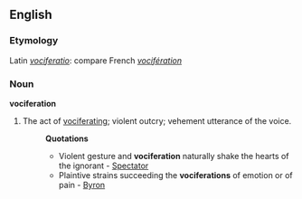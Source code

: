 ==English==

===Etymology===
Latin ''[[vociferatio]]'': compare French ''[[vocifération]]''

===Noun===
'''vociferation'''

# The act of [[vociferate|vociferating]]; violent outcry; vehement utterance of the voice.
#:'''Quotations'''
#:*Violent gesture and '''vociferation''' naturally shake the hearts of the ignorant - [[Spectator]]
#:*Plaintive strains succeeding the '''vociferations''' of emotion or of pain - [[Byron]]